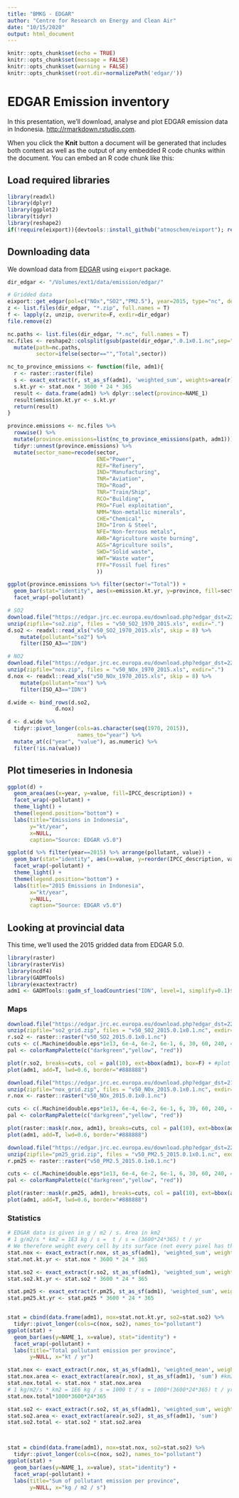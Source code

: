 ```yaml
---
title: "BMKG - EDGAR"
author: "Centre for Research on Energy and Clean Air"
date: "10/15/2020"
output: html_document
---
```


```r
knitr::opts_chunk$set(echo = TRUE)
knitr::opts_chunk$set(message = FALSE)
knitr::opts_chunk$set(warning = FALSE)
knitr::opts_chunk$set(root.dir=normalizePath('edgar/'))
```

# EDGAR Emission inventory

In this presentation, we'll download, analyse and plot EDGAR emission data in Indonesia. <http://rmarkdown.rstudio.com>.

When you click the **Knit** button a document will be generated that includes both content as well as the output of any embedded R code chunks within the document. You can embed an R code chunk like this:

## Load required libraries
```r
library(readxl)
library(dplyr)
library(ggplot2)
library(tidyr)
library(reshape2)
if(!require(eixport)){devtools::install_github("atmoschem/eixport"); require(eixport)}

```


## Downloading data
We download data from [EDGAR](https://edgar.jrc.ec.europa.eu/overview.php?v=50_AP) using `eixport` package.

```r
dir_edgar <- "/Volumes/ext1/data/emission/edgar/"

# Gridded data
eixport::get_edgar(pol=c("NOx","SO2","PM2.5"), year=2015, type="nc", destpath = dir_edgar, ask=F)
z <- list.files(dir_edgar, "*.zip", full.names = T)
f <- lapply(z, unzip, overwrite=F, exdir=dir_edgar)
file.remove(z)
```
```r
nc.paths <- list.files(dir_edgar, "*.nc", full.names = T)
nc.files <- reshape2::colsplit(gsub(paste(dir_edgar,".0.1x0.1.nc",sep="|"), "", ncs), "_", c("version","pollutant","year", "sector", "subsector")) %>%
  mutate(path=nc.paths,
         sector=ifelse(sector=="","Total",sector))

nc_to_province_emissions <- function(file, adm1){
  r <- raster::raster(file)
  s <- exact_extract(r, st_as_sf(adm1), 'weighted_sum', weights=area(r)) # Area in km2
  s.kt.yr <- stat.nox * 3600 * 24 * 365
  result <- data.frame(adm1) %>% dplyr::select(province=NAME_1)
  result$emission.kt.yr <- s.kt.yr
  return(result)
}

province.emissions <- nc.files %>%
  rowwise() %>%
  mutate(province.emissions=list(nc_to_province_emissions(path, adm1))) %>%
  tidyr::unnest(province.emissions) %>%
  mutate(sector_name=recode(sector,
                            ENE="Power",
                            REF="Refinery",
                            IND="Manufacturing",
                            TNR="Aviation",
                            TRO="Road",
                            TNR="Train/Ship",
                            RCO="Building",
                            PRO="Fuel exploitation",
                            NMM="Non-metallic minerals",
                            CHE="Chemical",
                            IRO="Iron & Steel",
                            NFE="Non-ferrous metals",
                            AWB="Agriculture waste burning",
                            AGS="Agriculture soils",
                            SWD="Solid waste",
                            WWT="Waste water",
                            FFF="Fossil fuel fires"
                            ))

```

```r
ggplot(province.emissions %>% filter(sector!="Total")) +
  geom_bar(stat="identity", aes(x=emission.kt.yr, y=province, fill=sector)) +
  facet_wrap(~pollutant)

```

```r
# SO2
download.file("https://edgar.jrc.ec.europa.eu/download.php?edgar_dst=227347","so2.zip")
unzip(zipfile="so2.zip", files = "v50_SO2_1970_2015.xls", exdir=".")
d.so2 <- readxl::read_xls("v50_SO2_1970_2015.xls", skip = 8) %>%
    mutate(pollutant="so2") %>%
    filter(ISO_A3=="IDN")

# NO2
download.file("https://edgar.jrc.ec.europa.eu/download.php?edgar_dst=227343","nox.zip")
unzip(zipfile="nox.zip", files = "v50_NOx_1970_2015.xls", exdir=".")
d.nox <- readxl::read_xls("v50_NOx_1970_2015.xls", skip = 8) %>%
    mutate(pollutant="nox") %>%
    filter(ISO_A3=="IDN")

d.wide <- bind_rows(d.so2,
               d.nox)

d <- d.wide %>%
  tidyr::pivot_longer(cols=as.character(seq(1970, 2015)),
                      names_to="year") %>%
  mutate_at(c("year", "value"), as.numeric) %>%
  filter(!is.na(value))
```

## Plot timeseries in Indonesia


```r
ggplot(d) +
  geom_area(aes(x=year, y=value, fill=IPCC_description)) +
  facet_wrap(~pollutant) +
  theme_light() +
  theme(legend.position="bottom") +
  labs(title="Emissions in Indonesia",
       y="kt/year",
       x=NULL,
       caption="Source: EDGAR v5.0")
```

```r
ggplot(d %>% filter(year==2015) %>% arrange(pollutant, value)) +
  geom_bar(stat="identity", aes(x=value, y=reorder(IPCC_description, value))) +
  facet_wrap(~pollutant) +
  theme_light() +
  theme(legend.position="bottom") +
  labs(title="2015 Emissions in Indonesia",
       x="kt/year",
       y=NULL,
       caption="Source: EDGAR v5.0")
```

## Looking at provincial data
This time, we'll used the 2015 gridded data from EDGAR 5.0.

```r
library(raster)
library(rasterVis)
library(ncdf4)
library(GADMTools)
library(exactextractr)
adm1 <- GADMTools::gadm_sf_loadCountries("IDN", level=1, simplify=0.1)$sf %>% as_Spatial
```

### Maps
```r
download.file("https://edgar.jrc.ec.europa.eu/download.php?edgar_dst=226023","so2_grid.zip")
unzip(zipfile="so2_grid.zip", files = "v50_SO2_2015.0.1x0.1.nc", exdir=".")
r.so2 <- raster::raster("v50_SO2_2015.0.1x0.1.nc")
cuts <- c(.Machine$double.eps*1e13, 6e-4, 6e-2, 6e-1, 6, 30, 60, 240, 450, 1200)*1e-13 #set breaks
pal <- colorRampPalette(c("darkgreen","yellow", "red"))

plot(r.so2, breaks=cuts, col = pal(10), ext=bbox(adm1), box=F) + #plot with defined breaks
plot(adm1, add=T, lwd=0.6, border="#888888")
```

```r
download.file("https://edgar.jrc.ec.europa.eu/download.php?edgar_dst=217594","nox_grid.zip")
unzip(zipfile="nox_grid.zip", files = "v50_NOx_2015.0.1x0.1.nc", exdir=".")
r.nox <- raster::raster("v50_NOx_2015.0.1x0.1.nc")

cuts <- c(.Machine$double.eps*1e13, 6e-4, 6e-2, 6e-1, 6, 30, 60, 240, 450, 1200)*1e-13 #set breaks
pal <- colorRampPalette(c("darkgreen","yellow", "red"))

plot(raster::mask(r.nox, adm1), breaks=cuts, col = pal(10), ext=bbox(adm1), box=F) + #plot with defined breaks
plot(adm1, add=T, lwd=0.6, border="#888888")


```

```r
download.file("https://edgar.jrc.ec.europa.eu/download.php?edgar_dst=223979","pm25_grid.zip")
unzip(zipfile="pm25_grid.zip", files = "v50_PM2.5_2015.0.1x0.1.nc", exdir=".")
r.pm25 <- raster::raster("v50_PM2.5_2015.0.1x0.1.nc")

cuts <- c(.Machine$double.eps*1e13, 6e-4, 6e-2, 6e-1, 6, 30, 60, 240, 450, 1200)*1e-13 #set breaks
pal <- colorRampPalette(c("darkgreen","yellow", "red"))

plot(raster::mask(r.pm25, adm1), breaks=cuts, col = pal(10), ext=bbox(adm1), box=F) + #plot with defined breaks
plot(adm1, add=T, lwd=0.6, border="#888888")


```

### Statistics
```r
# EDGAR data is given in g / m2 / s. Area in km2
# 1 g/m2/s * km2 = 1E3 kg / s =  t / s = (3600*24*365) t / yr
# We therefore weight every cell by its surface (not every pixel has the same surface)
stat.nox <- exact_extract(r.nox, st_as_sf(adm1), 'weighted_sum', weights=area(r.nox))
stat.not.kt.yr <- stat.nox * 3600 * 24 * 365

stat.so2 <- exact_extract(r.so2, st_as_sf(adm1), 'weighted_sum', weights=area(r.so2))
stat.so2.kt.yr <- stat.so2 * 3600 * 24 * 365

stat.pm25 <- exact_extract(r.pm25, st_as_sf(adm1), 'weighted_sum', weights=area(r.pm25))
stat.pm25.kt.yr <- stat.pm25 * 3600 * 24 * 365


stat = cbind(data.frame(adm1), nox=stat.not.kt.yr, so2=stat.so2) %>%
  tidyr::pivot_longer(cols=c(nox, so2), names_to="pollutant")
ggplot(stat) +
  geom_bar(aes(y=NAME_1, x=value), stat="identity") +
  facet_wrap(~pollutant) +
  labs(title="Total pollutant emission per province",
       y=NULL, x="kt / yr")
```


```r
stat.nox <- exact_extract(r.nox, st_as_sf(adm1), 'weighted_mean', weights=area(r.nox)) #kg/m2/s2
stat.nox.area <- exact_extract(area(r.nox), st_as_sf(adm1), 'sum') #km2
stat.nox.total <- stat.nox * stat.nox.area 
# 1 kg/m2/s * km2 = 1E6 kg / s = 1000 t / s = 1000*(3600*24*365) t / yr
stat.nox.total*1000*3600*24*365

stat.so2 <- exact_extract(r.so2, st_as_sf(adm1), 'weighted_sum', weights=area(r.nox))
stat.so2.area <- exact_extract(area(r.so2), st_as_sf(adm1), 'sum')
stat.so2.total <- stat.so2 * stat.so2.area



stat = cbind(data.frame(adm1), nox=stat.nox, so2=stat.so2) %>%
  tidyr::pivot_longer(cols=c(nox, so2), names_to="pollutant")
ggplot(stat) +
  geom_bar(aes(y=NAME_1, x=value), stat="identity") +
  facet_wrap(~pollutant) +
  labs(title="Sum of pollutant emission per province",
       y=NULL, x="kg / m2 / s")
```

